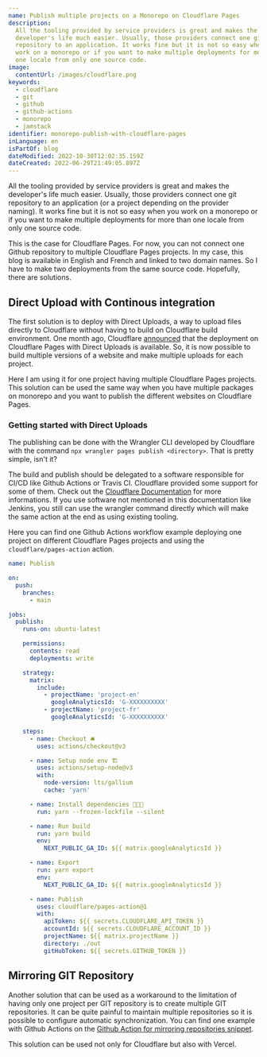 ```yaml
---
name: Publish multiple projects on a Monorepo on Cloudflare Pages
description:
  All the tooling provided by service providers is great and makes the
  developer's life much easier. Usually, those providers connect one git
  repository to an application. It works fine but it is not so easy when you
  work on a monorepo or if you want to make multiple deployments for more than
  one locale from only one source code.
image:
  contentUrl: /images/cloudflare.png
keywords:
  - cloudflare
  - git
  - github
  - github-actions
  - monorepo
  - jamstack
identifier: monorepo-publish-with-cloudflare-pages
inLanguage: en
isPartOf: blog
dateModified: 2022-10-30T12:02:35.159Z
dateCreated: 2022-06-29T21:49:05.897Z
---
```


All the tooling provided by service providers is great and makes the developer's life much easier. Usually, those providers connect one git repository to an application (or a project depending on the provider naming). It works fine but it is not so easy when you work on a monorepo or if you want to make multiple deployments for more than one locale from only one source code.

This is the case for Cloudflare Pages. For now, you can not connect one Github repository to multiple Cloudflare Pages projects. In my case, this blog is available in English and French and linked to two domain names. So I have to make two deployments from the same source code. Hopefully, there are solutions.

## Direct Upload with Continous integration

The first solution is to deploy with Direct Uploads, a way to upload files directly to Cloudflare without having to build on Cloudflare build environment. One month ago, Cloudflare [announced](https://blog.cloudflare.com/cloudflare-pages-direct-uploads/) that the deployment on Cloudflare Pages with Direct Uploads is available. So, it is now possible to build multiple versions of a website and make multiple uploads for each project.

Here I am using it for one project having multiple Cloudflare Pages projects. This solution can be used the same way when you have multiple packages on monorepo and you want to publish the different websites on Cloudflare Pages.

### Getting started with Direct Uploads

The publishing can be done with the Wrangler CLI developed by Cloudflare with the command `npx wrangler pages publish <directory>`. That is pretty simple, isn't it?

The build and publish should be delegated to a software responsible for CI/CD like Github Actions or Travis CI. Cloudflare provided some support for some of them. Check out the [Cloudflare Documentation](https://developers.cloudflare.com/pages/how-to/use-direct-upload-with-continuous-integration/) for more informations. If you use software not mentioned in this documentation like Jenkins, you still can use the wrangler command directly which will make the same action at the end as using existing tooling.

Here you can find one Github Actions workflow example deploying one project on different Cloudflare Pages projects and using the `cloudflare/pages-action` action.

```yaml
name: Publish

on:
  push:
    branches:
      - main

jobs:
  publish:
    runs-on: ubuntu-latest

    permissions:
      contents: read
      deployments: write

    strategy:
      matrix:
        include:
          - projectName: 'project-en'
            googleAnalyticsId: 'G-XXXXXXXXXX'
          - projectName: 'project-fr'
            googleAnalyticsId: 'G-XXXXXXXXXX'

    steps:
      - name: Checkout 🛎
        uses: actions/checkout@v3

      - name: Setup node env 🏗
        uses: actions/setup-node@v3
        with:
          node-version: lts/gallium
          cache: 'yarn'

      - name: Install dependencies 👨🏻‍💻
        run: yarn --frozen-lockfile --silent

      - name: Run build
        run: yarn build
        env:
          NEXT_PUBLIC_GA_ID: ${{ matrix.googleAnalyticsId }}

      - name: Export
        run: yarn export
        env:
          NEXT_PUBLIC_GA_ID: ${{ matrix.googleAnalyticsId }}

      - name: Publish
        uses: cloudflare/pages-action@1
        with:
          apiToken: ${{ secrets.CLOUDFLARE_API_TOKEN }}
          accountId: ${{ secrets.CLOUDFLARE_ACCOUNT_ID }}
          projectName: ${{ matrix.projectName }}
          directory: ./out
          gitHubToken: ${{ secrets.GITHUB_TOKEN }}
```

## Mirroring GIT Repository

Another solution that can be used as a workaround to the limitation of having only one project per GIT repository is to create multiple GIT repositories. It can be quite painful to maintain multiple repositories so it is possible to configure automatic synchronization. You can find one example with Github Actions on the [Github Action for mirroring repositories snippet](./snippets/mirror-github-repos).

This solution can be used not only for Cloudflare but also with Vercel.
